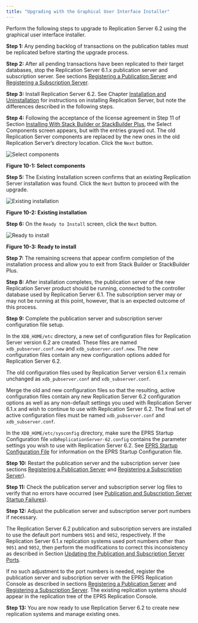 ```yaml
---
title: "Upgrading with the Graphical User Interface Installer"
---
```


<div id="upgrading_with_gui_installer" class="registered_link"></div>

Perform the following steps to upgrade to Replication Server 6.2 using the graphical user interface installer.

**Step 1:** Any pending backlog of transactions on the publication tables must be replicated before starting the upgrade process.

**Step 2:** After all pending transactions have been replicated to their target databases, stop the Replication Server 6.1.x publication server and subscription server. See sections [Registering a Publication Server](../../05_smr_operation/02_creating_publication/01_registering_publication_server/#registering_publication_server) and [Registering a Subscription Server](../../05_smr_operation/03_creating_subscription/01_registering_subscription_server/#registering_subscription_server).

**Step 3:** Install Replication Server 6.2. See Chapter [Installation and Uninstallation](../../05_smr_operation/03_creating_subscription/01_registering_subscription_server/#registering_subscription_server) for instructions on installing Replication Server, but note the differences described in the following steps.

**Step 4:** Following the acceptance of the license agreement in Step 11 of Section [Installing With Stack Builder or StackBuilder Plus](../../03_installation/01_installing_with_stackbuilder/#installing_with_stackbuilder), the Select Components screen appears, but with the entries grayed out. The old Replication Server components are replaced by the new ones in the old Replication Server’s directory location. Click the `Next` button.

![Select components](../../images/image292.png)

**Figure 10-1: Select components**

**Step 5:** The Existing Installation screen confirms that an existing Replication Server installation was found. Click the `Next` button to proceed with the upgrade.

![Existing installation](../../images/image293.png)

**Figure 10-2: Existing installation**

**Step 6:** On the `Ready to Install` screen, click the `Next` button.

![Ready to install](../../images/image294.png)

**Figure 10-3: Ready to install**

**Step 7:** The remaining screens that appear confirm completion of the installation process and allow you to exit from Stack Builder or StackBuilder Plus.

**Step 8:** After installation completes, the publication server of the new Replication Server product should be running, connected to the controller database used by Replication Server 6.1. The subscription server may or may not be running at this point, however, that is an expected outcome of this process.

**Step 9:** Complete the publication server and subscription server configuration file setup.

In the `XDB_HOME/etc` directory, a new set of configuration files for Replication Server version 6.2 are created. These files are named `xdb_pubserver.conf.new` and `xdb_subserver.conf.new`. The new configuration files contain any new configuration options added for Replication Server 6.2.

The old configuration files used by Replication Server version 6.1.x remain unchanged as `xdb_pubserver.conf` and `xdb_subserver.conf`.

Merge the old and new configuration files so that the resulting, active configuration files contain any new Replication Server 6.2 configuration options as well as any non-default settings you used with Replication Server 6.1.x and wish to continue to use with Replication Server 6.2. The final set of active configuration files must be named `xdb_pubserver.conf` and `xdb_subserver.conf`.

In the `XDB_HOME/etc/sysconfig` directory, make sure the EPRS Startup Configuration file `xdbReplicationServer-62.config` contains the parameter settings you wish to use with Replication Server 6.2. See [EPRS Startup Configuration File](../../02_overview/03_replication_server_components_and_architecture/01_physical_components/#xdb_startup_conf_file) for information on the EPRS Startup Configuration file.

**Step 10:** Restart the publication server and the subscription server (see sections [Registering a Publication Server](../../05_smr_operation/02_creating_publication/01_registering_publication_server/#registering_publication_server) and [Registering a Subscription Server](../../05_smr_operation/03_creating_subscription/01_registering_subscription_server/#registering_subscription_server)).

**Step 11:** Check the publication server and subscription server log files to verify that no errors have occurred (see [Publication and Subscription Server Startup Failures](../03_resolving_problems/02_where_to_look_for_errors/#pub_and_sub_startup_failures)).

**Step 12:** Adjust the publication server and subscription server port numbers if necessary.

The Replication Server 6.2 publication and subscription servers are installed to use the default port numbers `9051` and `9052`, respectively. If the Replication Server 6.1.x replication systems used port numbers other than `9051` and `9052`, then perform the modifications to correct this inconsistency as described in Section [Updating the Publication and Subscription Server Ports](04_updating_sub_and_pub_ports/#updating_sub_and_pub_ports).

If no such adjustment to the port numbers is needed, register the publication server and subscription server with the EPRS Replication Console as described in sections [Registering a Publication Server](../../05_smr_operation/02_creating_publication/01_registering_publication_server/#registering_publication_server) and [Registering a Subscription Server](../../05_smr_operation/03_creating_subscription/01_registering_subscription_server/#registering_subscription_server). The existing replication systems should appear in the replication tree of the EPRS Replication Console.

**Step 13:** You are now ready to use Replication Server 6.2 to create new replication systems and manage existing ones.
